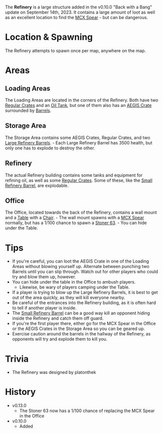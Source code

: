 The **Refinery** is a large structure added in the v0.10.0  "Back with a Bang" update on September 14th, 2023. It contains a large amount of loot as well as an excellent location to find the [MCX Spear](/weapons/guns/mcx_spear) - but can be dangerous.

# Location & Spawning
The Refinery attempts to spawn once per map, anywhere on the map.

# Areas
## Loading Areas
The Loading Areas are located in the corners of the Refinery. Both have two [Regular Crates](/obstacles/stove) and an [Oil Tank](/obstacles/oil_tank), but one of them also has an [AEGIS Crate](/obstacles/aegis_crate) surrounded by [Barrels](/obstacles/barrel).

## Storage Area
The Storage Area contains some AEGIS Crates, Regular Crates, and two [Large Refinery Barrels](/obstacles/large_refinery_barrel).
    - Each Large Refinery Barrel has 3500 health, but only one has to explode to destroy the other.

## Refinery 
The actual Refinery building contains some tanks and equipment for refining oil, as well as some [Regular Crates](/obstacles/regular_crate). Some of these, like the [Small Refinery Barrel](/obstacles/small_refinery_barrel), are explodable.

## Office
The Office, located towards the back of the Refinery, contains a wall mount and a [Table](/obstacles/table) with a [Chair](/obstacles/chair).
    - The wall mount spawns with a [MCX Spear](/weapons/guns/mcx_spear) normally, but has a 1/100 chance to spawn a [Stoner 63](/weapons/guns/stoner_63).
    - You can hide under the Table.

# Tips
- If you're careful, you can loot the AEGIS Crate in one of the Loading Areas without blowing yourself up. Alternate between punching two Barrels until you can slip through. Watch out for other players who could try and blow them up, however.
- You can hide under the table in the Office to ambush players.
    - Likewise, be wary of players camping under the Table.
- If a player is trying to blow up the Large Refinery Barrels, it is best to get out of the area quickly, as they will kill everyone nearby.
- Be careful of the entrances into the Refinery building, as it is often hard to tell if another player is inside.
- The [Small Refinery Barrel](/obstacles/small_refinery_barrel) can be a good way kill an opponent hiding inside the Refinery and catch them off guard.
- If you're the first player there, either go for the MCX Spear in the Office or the AEGIS Crates in the Storage Area so you can be geared up.
- Exercise caution around the barrels in the hallway of the Refinery, as opponents will try and explode them to kill you.

# Trivia
- The Refinery was designed by platonthek

# History
- v0.13.0
    - The Stoner 63 now has a 1/100 chance of replacing the MCX Spear in the Office
- v0.10.0
    - Added